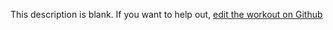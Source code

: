 
  This description is blank. If you want to help out, [edit the workout on Github](https://www.github.com/LiftArcade/exercises/blob/main/exercises/dumbbell-incline-triceps-extension-description.mdx)